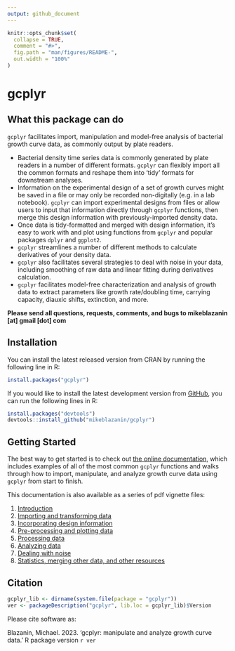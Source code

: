 ```yaml
---
output: github_document
---
```


<!-- README.md is generated from README.Rmd. Please edit that file -->

<!--
You'll still need to render `README.Rmd` regularly, to keep `README.md` up-to-date. `devtools::build_readme()` is handy for this. You could also use GitHub Actions to re-render `README.Rmd` every time you push. An example workflow can be found here: <https://github.com/r-lib/actions/tree/v1/examples>.

You can also embed plots in R chunks. In that case, don't forget to commit and push the resulting figure files, so they display on GitHub and CRAN.
-->

```r
knitr::opts_chunk$set(
  collapse = TRUE,
  comment = "#>",
  fig.path = "man/figures/README-",
  out.width = "100%"
)
```

# gcplyr

<!-- badges: start -->
<!-- badges: end -->

## What this package can do

`gcplyr` facilitates import, manipulation and model-free analysis of bacterial growth curve data, as commonly output by plate readers. 

* Bacterial density time series data is commonly generated by plate readers in a number of different formats. `gcplyr` can flexibly import all the common formats and reshape them into 'tidy' formats for downstream analyses.
* Information on the experimental design of a set of growth curves might be saved in a file or may only be recorded non-digitally (e.g. in a lab notebook). `gcplyr` can import experimental designs from files or allow users to input that information directly through `gcplyr` functions, then merge this design information with previously-imported density data.
* Once data is tidy-formatted and merged with design information, it's easy to work with and plot using functions from `gcplyr` and popular packages `dplyr` and `ggplot2`.
* `gcplyr` streamlines a number of different methods to calculate derivatives of your density data.
* `gcplyr` also facilitates several strategies to deal with noise in your data, including smoothing of raw data and linear fitting during derivatives calculation.
* `gcplyr` facilitates model-free characterization and analysis of growth data to extract parameters like growth rate/doubling time, carrying capacity, diauxic shifts, extinction, and more.

**Please send all questions, requests, comments, and bugs to mikeblazanin [at] gmail [dot] com**

## Installation

You can install the latest released version from CRAN by running the following line in R:

``` r
install.packages("gcplyr")
```

If you would like to install the latest development version from [GitHub](https://github.com/mikeblazanin/gcplyr/), you can run the following lines in R:

``` r
install.packages("devtools")
devtools::install_github("mikeblazanin/gcplyr")
```

## Getting Started

The best way to get started is to check out [the online documentation](https://mikeblazanin.github.io/gcplyr/), which includes examples of all of the most common `gcplyr` functions and walks through how to import, manipulate, and analyze growth curve data using `gcplyr` from start to finish.

This documentation is also available as a series of pdf vignette files:

1. [Introduction](https://github.com/mikeblazanin/gcplyr/blob/master/vignettes/gcplyr.pdf)
2. [Importing and transforming data](https://github.com/mikeblazanin/gcplyr/blob/master/vignettes/import_transform.pdf)
3. [Incorporating design information](https://github.com/mikeblazanin/gcplyr/blob/master/vignettes/incorporate_designs.pdf)
4. [Pre-processing and plotting data](https://github.com/mikeblazanin/gcplyr/blob/master/vignettes/preprocess_plot.pdf)
5. [Processing data](https://github.com/mikeblazanin/gcplyr/blob/master/vignettes/process.pdf)
6. [Analyzing data](https://github.com/mikeblazanin/gcplyr/blob/master/vignettes/analyze.pdf)
7. [Dealing with noise](https://github.com/mikeblazanin/gcplyr/blob/master/vignettes/noise.pdf)
8. [Statistics, merging other data, and other resources](https://github.com/mikeblazanin/gcplyr/blob/master/vignettes/conclusion.pdf)

## Citation

```r
gcplyr_lib <- dirname(system.file(package = "gcplyr"))
ver <- packageDescription("gcplyr", lib.loc = gcplyr_lib)$Version
```

Please cite software as:

 Blazanin, Michael. 2023. 'gcplyr: manipulate and analyze growth curve data.' R package version `r ver`